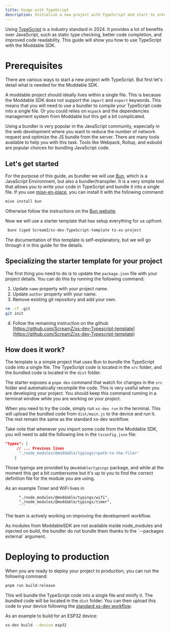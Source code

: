 ```yaml
---
title: Usage with TypeScript
description: Initialize a new project with TypeScript and start to interact with some hardware!
---
```



Using [TypeScript](https://www.typescriptlang.org/) is a industry standard in 2024. It provides a lot of benefits over JavaScript, such as static type checking, better code completion, and improved code readability. This guide will show you how to use TypeScript with the Moddable SDK.

# Prerequisites

There are various ways to start a new project with TypeScript. But first let's detail what is needed for the Moddable SDK.

A moddable project should ideally lives within a single file. This is because the Moddable SDK does not support the `import` and `export` keywords. This means that you will need to use a bundler to compile your TypeScript code into a single file. Or you could relies on `mcpack` and the dependencies management system from Moddable but this get a bit complicated.

Using a bundler is very popular in the JavaScript community, especially in the web development where you want to reduce the number of network request and optimize the JS bundle from the server. There are many tools available to help you with this task. Tools like Webpack, Rollup, and esbuild are popular choices for bundling JavaScript code.

## Let's get started

For the purpose of this guide, as bundler we will use [Bun](https://bun.sh/), which is a JavaScript Environment, but also a bundler/transpiler. It is a very simple tool that allows you to write your code in TypeScript and bundle it into a single file. If you use [mise-en-place](https://mise.jdx.dev/getting-started.html), you can install it with the following command:

```bash
mise install bun
```

Otherwise follow the instructions on the [Bun website](https://bun.sh/).

Now we will use a starter template that has setup everything for us upfront.

```bash
 bunx tiged ScreamZ/xs-dev-TypeScript-template ts-xs-project
```

The documentation of this template is self-explanatory, but we will go through it in this guide for the details.

## Specializing the starter template for your project

The first thing you need to do is to update the `package.json` file with your project details. You can do this by running the following command:

1. Update `name` property with your project name.
2. Update `author` property with your name.
3. Remove existing git repository and add your own.

```bash
rm -rf .git
git init
```

4. Follow the remaining instruction on the github [https://github.com/ScreamZ/xs-dev-Typescript-template](https://github.com/ScreamZ/xs-dev-Typescript-template)

## How does it work?

The template is a simple project that uses Bun to bundle the TypeScript code into a single file. The TypeScript code is located in the `src` folder, and the bundled code is located in the `dist` folder.

The starter exposes a `pnpm dev` command that watch for changes in the `src` folder and automatically recompile the code. This is very useful when you are developing your project. You should keep this command running in a terminal window while you are working on your project.

When you need to try the code, simply run `xs-dev run` in the terminal. This will upload the bundled code from `dist/main.js` to the device and run it. The rest remain the same as the standard xs-dev workflow.

Take note that whenever you import some code from the Moddable SDK, you will need to add the following line in the `tsconfig.json` file:

```json
"types": [
     // ... Previous lines
      "./node_modules/@moddable/typings/<path-to-the-file>"
    ]
```

Those typings are provided by `@moddable/typings` package, and while at the moment this get a bit cumbersome but it's up to you to find the correct definition file for the module you are using.

As an example Timer and WiFi lives in

````
      "./node_modules/@moddable/typings/wifi",
      "./node_modules/@moddable/typings/timer",
      ```
````

The team is actively working on improving the development workflow.

<Aside>
  As modules from ModdableSDK are not available inside node_modules and injected
  on build, the bundler do not bundle them thanks to the `--packages external`
  argument.
</Aside>

# Deploying to production

When you are ready to deploy your project to production, you can run the following command:

```bash
pnpm run build:release
```

This will bundle the TypeScript code into a single file and minify it. The bundled code will be located in the `dist` folder. You can then upload this code to your device following the [standard xs-dev workflow](/features/run#building-projects-for-release).

As an example to build for an ESP32 device:

```bash
xs-dev build --device esp32
```

